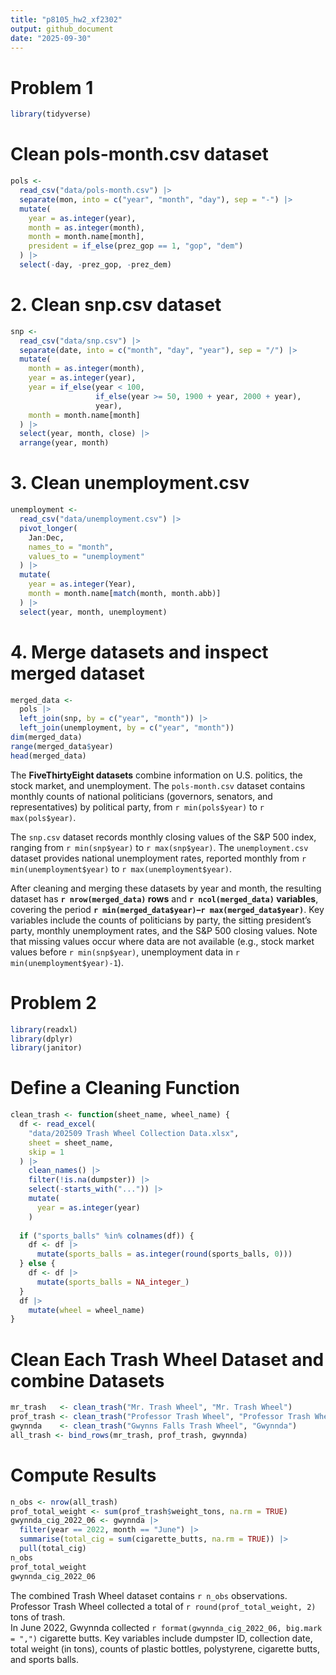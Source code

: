 ```yaml
---
title: "p8105_hw2_xf2302"
output: github_document
date: "2025-09-30"
---
```

# Problem 1
```r
library(tidyverse)
```
# Clean pols-month.csv dataset
```r
pols <- 
  read_csv("data/pols-month.csv") |> 
  separate(mon, into = c("year", "month", "day"), sep = "-") |> 
  mutate(
    year = as.integer(year),
    month = as.integer(month),
    month = month.name[month],
    president = if_else(prez_gop == 1, "gop", "dem")
  ) |> 
  select(-day, -prez_gop, -prez_dem)
```
# 2. Clean snp.csv dataset
```r
snp <- 
  read_csv("data/snp.csv") |> 
  separate(date, into = c("month", "day", "year"), sep = "/") |> 
  mutate(
    month = as.integer(month),
    year = as.integer(year),
    year = if_else(year < 100,            
                   if_else(year >= 50, 1900 + year, 2000 + year),
                   year),
    month = month.name[month]
  ) |> 
  select(year, month, close) |> 
  arrange(year, month)
```
# 3. Clean unemployment.csv
```r
unemployment <- 
  read_csv("data/unemployment.csv") |> 
  pivot_longer(
    Jan:Dec,
    names_to = "month",
    values_to = "unemployment"
  ) |> 
  mutate(
    year = as.integer(Year),
    month = month.name[match(month, month.abb)]
  ) |> 
  select(year, month, unemployment)
```
# 4. Merge datasets and inspect merged dataset
```r
merged_data <- 
  pols |> 
  left_join(snp, by = c("year", "month")) |> 
  left_join(unemployment, by = c("year", "month"))
dim(merged_data)        
range(merged_data$year) 
head(merged_data)       
```
The **FiveThirtyEight datasets** combine information on U.S. politics, the stock market, and unemployment. 
The `pols-month.csv` dataset contains monthly counts of national politicians (governors, senators, and representatives) 
by political party, from `r min(pols$year)` to `r max(pols$year)`. 

The `snp.csv` dataset records monthly closing values of the S&P 500 index, ranging from `r min(snp$year)` to `r max(snp$year)`. 
The `unemployment.csv` dataset provides national unemployment rates, reported monthly from `r min(unemployment$year)` to `r max(unemployment$year)`.  

After cleaning and merging these datasets by year and month, the resulting dataset has **`r nrow(merged_data)` rows** 
and **`r ncol(merged_data)` variables**, covering the period **`r min(merged_data$year)`–`r max(merged_data$year)`**. 
Key variables include the counts of politicians by party, the sitting president’s party, monthly unemployment rates, 
and the S&P 500 closing values. Note that missing values occur where data are not available 
(e.g., stock market values before `r min(snp$year)`, unemployment data in `r min(unemployment$year)-1`).

# Problem 2
```r
library(readxl)
library(dplyr)
library(janitor)
```

# Define a Cleaning Function
```r
clean_trash <- function(sheet_name, wheel_name) {
  df <- read_excel(
    "data/202509 Trash Wheel Collection Data.xlsx",
    sheet = sheet_name,
    skip = 1
  ) |>
    clean_names() |> 
    filter(!is.na(dumpster)) |>          
    select(-starts_with("...")) |> 
    mutate(
      year = as.integer(year)   
    )
  
  if ("sports_balls" %in% colnames(df)) {
    df <- df |>
      mutate(sports_balls = as.integer(round(sports_balls, 0)))
  } else {
    df <- df |>
      mutate(sports_balls = NA_integer_)
  }
  df |>
    mutate(wheel = wheel_name)
}
```
# Clean Each Trash Wheel Dataset and combine Datasets
```r
mr_trash   <- clean_trash("Mr. Trash Wheel", "Mr. Trash Wheel")
prof_trash <- clean_trash("Professor Trash Wheel", "Professor Trash Wheel")
gwynnda    <- clean_trash("Gwynns Falls Trash Wheel", "Gwynnda")
all_trash <- bind_rows(mr_trash, prof_trash, gwynnda)
```
# Compute Results
```r
n_obs <- nrow(all_trash)
prof_total_weight <- sum(prof_trash$weight_tons, na.rm = TRUE)
gwynnda_cig_2022_06 <- gwynnda |>
  filter(year == 2022, month == "June") |>
  summarise(total_cig = sum(cigarette_butts, na.rm = TRUE)) |>
  pull(total_cig)
n_obs
prof_total_weight
gwynnda_cig_2022_06
```

The combined Trash Wheel dataset contains `r n_obs` observations.  
Professor Trash Wheel collected a total of `r round(prof_total_weight, 2)` tons of trash.  
In June 2022, Gwynnda collected `r format(gwynnda_cig_2022_06, big.mark = ",")` cigarette butts.
Key variables include dumpster ID, collection date, total weight (in tons), counts of plastic bottles, polystyrene, cigarette butts, and sports balls.  

